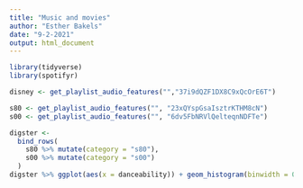 ```yaml
---
title: "Music and movies"
author: "Esther Bakels"
date: "9-2-2021"
output: html_document
---
```


```r
library(tidyverse)
library(spotifyr)
```

```r
disney <- get_playlist_audio_features("","37i9dQZF1DX8C9xQcOrE6T")
```

```r
s80 <- get_playlist_audio_features("", "23xQYspGsaIsztrKTHM8cN")
s00 <- get_playlist_audio_features("", "6dv5FbNRVlQelteqnNDFTe")
```

```r
digster <-
  bind_rows(
    s80 %>% mutate(category = "s80"),
    s00 %>% mutate(category = "s00")
  )
digster %>% ggplot(aes(x = danceability)) + geom_histogram(binwidth = 0.1)

```

